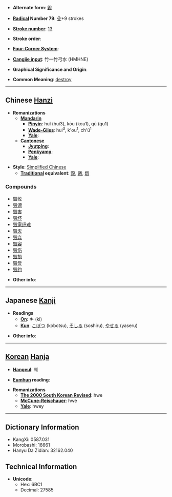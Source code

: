 * '''Alternate form''': [[毀]]

* '''[[Wiktionary:Chinese radical index| Radical]] Number 79''': [[Wiktionary:Chinese radical index 殳|殳]]+9 strokes

* '''[[Wiktionary:Chinese total strokes index|Stroke number]]''': [[Wiktionary:Chinese total strokes index 13|13]]

* '''Stroke order''': 

* '''[[Wiktionary:Chinese four corner index|Four-Corner System]]''': 

* '''[[Wiktionary:Chinese Cangjie index|Cangjie input]]''': 竹一竹弓水 (HMHNE)

* '''Graphical Significance and Origin''': 

* '''Common Meaning''': [[destroy]]

----

== Chinese [[Hanzi]] ==

* '''Romanizations'''
** '''[[Mandarin]]'''
*** '''[[Pinyin]]''': huǐ (hui3), kōu (kou1), qū (qu1)
*** '''[[Wade-Giles]]''': hui<sup>3</sup>, k'ou<sup>1</sup>, ch'ü<sup>1</sup>
*** '''[[Yale]]''': 
** '''[[Cantonese]]'''
*** '''[[Jyutping]]''':
*** '''[[Penkyamp]]''': 
*** '''[[Yale]]''': 

* '''Style''': [[Simplified Chinese]] 
** '''[[Traditional Chinese|Traditional]] equivalent''': [[毀]], [[譭]], [[燬]]

===Compounds===
*[[毁败]]
*[[毁谤]]
*[[毁害]]
*[[毁坏]]
*[[毁家纾难]]
*[[毁灭]]
*[[毁弃]]
*[[毁容]]
*[[毁伤]]
*[[毁损]]
*[[毁誉]]
*[[毁约]]

* '''Other info''': 

----

== Japanese [[Kanji]] ==

* '''Readings'''
** '''[[On]]''': キ (ki)
** '''[[Kun]]''': [[こぼつ]] (kobotsu), [[そしる]] (soshiru), [[やせる]] (yaseru)

* '''Other info''':  

----

== [[Korean]] [[Hanja]] ==

* '''[[Hangeul]]''': 훼

* '''[[Eumhun]] reading''': 

* '''Romanizations'''
** '''[[The 2000 South Korean Revised Romanization|The 2000 South Korean Revised]]''': hwe
** '''[[McCune-Reischauer]]''': hwe
** '''[[Yale]]''': hwey

----

== Dictionary Information ==

* KangXi: 0587.031
* Morobashi: 16661
* Hanyu Da Zidian: 32162.040

== Technical Information ==

* '''Unicode''':
** Hex: 6BC1
** Decimal: 27585